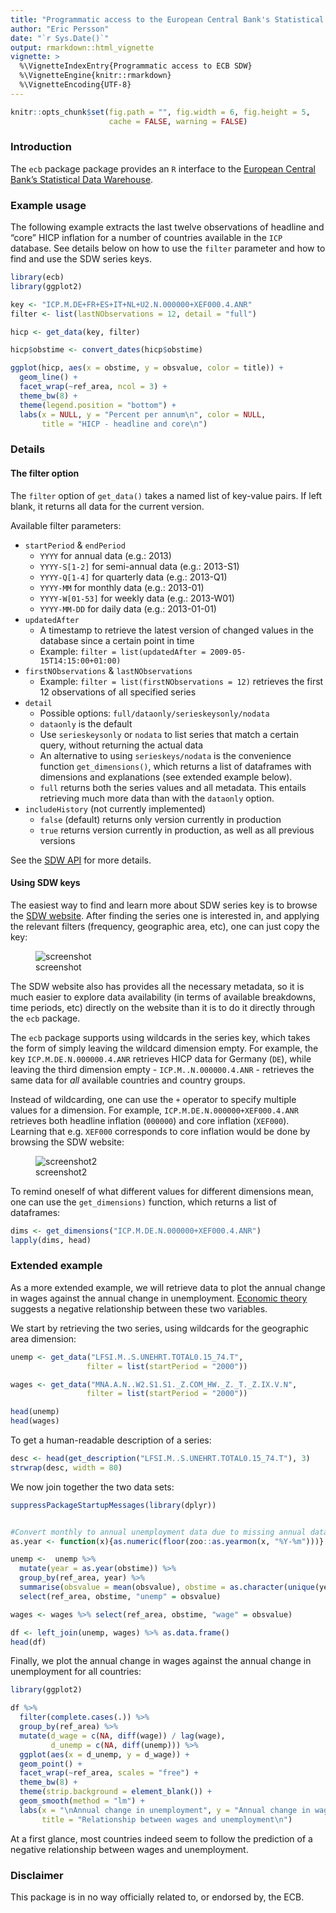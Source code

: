 ```yaml
---
title: "Programmatic access to the European Central Bank's Statistical Data Warehouse (SDW)"
author: "Eric Persson"
date: "`r Sys.Date()`"
output: rmarkdown::html_vignette
vignette: >
  %\VignetteIndexEntry{Programmatic access to ECB SDW}
  %\VignetteEngine{knitr::rmarkdown}
  %\VignetteEncoding{UTF-8}
---
```


```r
knitr::opts_chunk$set(fig.path = "", fig.width = 6, fig.height = 5, 
                      cache = FALSE, warning = FALSE)
```

### Introduction

The `ecb` package package provides an `R` interface to the [European Central Bank's Statistical Data Warehouse](https://sdw.ecb.europa.eu/).

### Example usage

The following example extracts the last twelve observations of headline and 
"core" HICP inflation for a number of countries available in the `ICP` database.
See details below on how to use the `filter` parameter and how to find and use
the SDW series keys.

```r
library(ecb)
library(ggplot2)
```

```r
key <- "ICP.M.DE+FR+ES+IT+NL+U2.N.000000+XEF000.4.ANR"
filter <- list(lastNObservations = 12, detail = "full")

hicp <- get_data(key, filter)

hicp$obstime <- convert_dates(hicp$obstime)

ggplot(hicp, aes(x = obstime, y = obsvalue, color = title)) +
  geom_line() +
  facet_wrap(~ref_area, ncol = 3) +
  theme_bw(8) +
  theme(legend.position = "bottom") +
  labs(x = NULL, y = "Percent per annum\n", color = NULL,
       title = "HICP - headline and core\n")
```

### Details

#### The filter option
The `filter` option of `get_data()` takes a named list of key-value pairs.
If left blank, it returns all data for the current version.

Available filter parameters:

* `startPeriod` & `endPeriod`
    * `YYYY` for annual data (e.g.: 2013)
    * `YYYY-S[1-2]` for semi-annual data (e.g.: 2013-S1)
    * `YYYY-Q[1-4]` for quarterly data (e.g.: 2013-Q1)
    * `YYYY-MM` for monthly data (e.g.: 2013-01)
    * `YYYY-W[01-53]` for weekly data (e.g.: 2013-W01)
    * `YYYY-MM-DD` for daily data (e.g.: 2013-01-01)
* `updatedAfter`
    * A timestamp to retrieve the latest version of changed values in the database since a certain point in time
   * Example: `filter = list(updatedAfter = 2009-05-15T14:15:00+01:00)`
* `firstNObservations` & `lastNObservations`
    * Example: `filter = list(firstNObservations = 12)` retrieves the first 12 observations of all specified series
* `detail`
    * Possible options: `full/dataonly/serieskeysonly/nodata`
    * `dataonly` is the default
    * Use `serieskeysonly` or `nodata` to list series that match a certain query, without returning the actual data
    * An alternative to using `serieskeys/nodata` is the convenience function `get_dimensions()`, which returns a list of dataframes with dimensions and explanations (see extended example below). 
    * `full` returns both the series values and all metadata. This entails retrieving much more data than with the `dataonly` option.
* `includeHistory` (not currently implemented)
    * `false` (default) returns only version currently in production
    * `true` returns version currently in production, as well as all previous versions

See the [SDW API](https://sdw-wsrest.ecb.europa.eu/) for more details.

#### Using SDW keys

The easiest way to find and learn more about SDW series key is to browse the
[SDW website](https://sdw.ecb.europa.eu/). After finding the series one is
interested in, and applying the relevant filters (frequency, geographic area,
etc), one can just copy the key:

![screenshot](screenshot.png)

The SDW website also has provides all the necessary metadata, so it is much 
easier to explore data availability (in terms of available breakdowns, time 
periods, etc) directly on the website than it is to do it directly through the 
`ecb` package.

The `ecb` package supports using wildcards in the series key, which takes the 
form of simply leaving the wildcard dimension empty. For example, the key 
`ICP.M.DE.N.000000.4.ANR` retrieves HICP data for Germany (`DE`), while leaving 
the third dimension empty - `ICP.M..N.000000.4.ANR` - retrieves the same data 
for *all* available countries and country groups.

Instead of wildcarding, one can use the `+` operator to specify multiple values
for a dimension. For example, `ICP.M.DE.N.000000+XEF000.4.ANR` retrieves both
headline inflation (`000000`) and core inflation (`XEF000`). Learning that e.g.
`XEF000` corresponds to core inflation would be done by browsing the SDW
website:

![screenshot2](screenshot2.png)

To remind oneself of what different values for different dimensions mean, one
can use the `get_dimensions)` function, which returns a list of dataframes:

```r
dims <- get_dimensions("ICP.M.DE.N.000000+XEF000.4.ANR")
lapply(dims, head)
```

### Extended example

As a more extended example, we will retrieve data to plot the annual change in
wages against the annual change in unemployment. [Economic
theory](https://en.wikipedia.org/wiki/Phillips_curve) suggests a negative
relationship between these two variables.

We start by retrieving the two series, using wildcards for the geographic area
dimension:

```r
unemp <- get_data("LFSI.M..S.UNEHRT.TOTAL0.15_74.T", 
                 filter = list(startPeriod = "2000"))

wages <- get_data("MNA.A.N..W2.S1.S1._Z.COM_HW._Z._T._Z.IX.V.N", 
                 filter = list(startPeriod = "2000"))

head(unemp)
head(wages)
```

To get a human-readable description of a series:

```r
desc <- head(get_description("LFSI.M..S.UNEHRT.TOTAL0.15_74.T"), 3)
strwrap(desc, width = 80)


```

We now join together the two data sets:

```r
suppressPackageStartupMessages(library(dplyr))


#Convert monthly to annual unemployment data due to missing annual data from ECB.
as.year <- function(x){as.numeric(floor(zoo::as.yearmon(x, "%Y-%m")))}

unemp <-  unemp %>%
  mutate(year = as.year(obstime)) %>%
  group_by(ref_area, year) %>%
  summarise(obsvalue = mean(obsvalue), obstime = as.character(unique(year))) %>% 
  select(ref_area, obstime, "unemp" = obsvalue)

wages <- wages %>% select(ref_area, obstime, "wage" = obsvalue)

df <- left_join(unemp, wages) %>% as.data.frame()
head(df)
```

Finally, we plot the annual change in wages against the annual change in
unemployment for all countries:

```r
library(ggplot2)

df %>% 
  filter(complete.cases(.)) %>% 
  group_by(ref_area) %>% 
  mutate(d_wage = c(NA, diff(wage)) / lag(wage),
         d_unemp = c(NA, diff(unemp))) %>% 
  ggplot(aes(x = d_unemp, y = d_wage)) +
  geom_point() +
  facet_wrap(~ref_area, scales = "free") +
  theme_bw(8) +
  theme(strip.background = element_blank()) +
  geom_smooth(method = "lm") +
  labs(x = "\nAnnual change in unemployment", y = "Annual change in wages\n",
       title = "Relationship between wages and unemployment\n")
```

At a first glance, most countries indeed seem to follow the prediction of a
negative relationship between wages and unemployment.

### Disclaimer

This package is in no way officially related to, or endorsed by, the ECB.